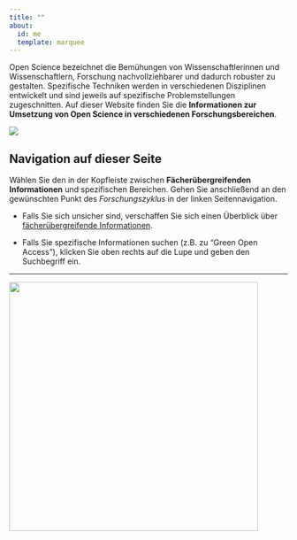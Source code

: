 ```yaml
---
title: ""
about:
  id: me
  template: marquee
---
```


Open Science bezeichnet die Bemühungen von Wissenschaftlerinnen und Wissenschaftlern, Forschung nachvollziehbarer und dadurch robuster zu gestalten. Spezifische Techniken werden in verschiedenen Disziplinen entwickelt und sind jeweils auf spezifische Problemstellungen zugeschnitten. Auf dieser Website finden Sie die **Informationen zur Umsetzung von Open Science in verschiedenen Forschungsbereichen**.

![](img/Open-Science-Kreislauf.png){.lightbox fig-alt="In der Mitte steht Open Science. Drum herum ist ein eckiger zyklischer Prozess mit vier Punkten: 1. Offene Dokumentation der Ableitung neuer Forschungsfragen und Hypothesen des Forschungsplans, 2. offene Dokumentation dre verwendeten Materialien und erhobenen Dtaen. 3. Offene Veröffentlichung der Forschugnsergebnisse. Und 4. offene Kommunikation der Forschungsergebnisse."}

::: callout-tip
## Navigation auf dieser Seite

Wählen Sie den in der Kopfleiste zwischen **Fächerübergreifenden Informationen** und spezifischen Bereichen. Gehen Sie anschließend an den gewünschten Punkt des *Forschungszyklus* in der linken Seitennavigation.

-   Falls Sie sich unsicher sind, verschaffen Sie sich einen Überblick über [fächerübergreifende Informationen](https://lukasroeseler.github.io/MueCOS-Infomodule/fächerübergreifend.html).

-   Falls Sie spezifische Informationen suchen (z.B. zu "Green Open Access"), klicken Sie oben rechts auf die Lupe und geben den Suchbegriff ein.
:::

------------------------------------------------------------------------

[![](images/mücos_logo.jpg){fig-alt="MüCOS Logo: Sechs graue und blaue Dreiecke, daneben steht MüCOS Münster Center for Open Science" width="450"}](https://www.uni-muenster.de/MueCOS/index.html)
